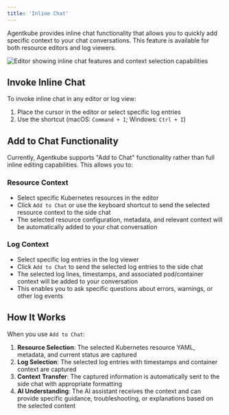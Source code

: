 ```yaml
---
title: 'Inline Chat'
---
```


Agentkube provides inline chat functionality that allows you to quickly add specific context to your chat conversations. This feature is available for both resource editors and log viewers.

<Frame caption="Editor interface with inline chat functionality">
  <img src="/images/editor.png" alt="Editor showing inline chat features and context selection capabilities" />
</Frame>

## Invoke Inline Chat

To invoke inline chat in any editor or log view:

1. Place the cursor in the editor or select specific log entries
2. Use the shortcut (macOS: `Command + I`; Windows: `Ctrl + I`)

## Add to Chat Functionality

Currently, Agentkube supports "Add to Chat" functionality rather than full inline editing capabilities. This allows you to:

### Resource Context
- Select specific Kubernetes resources in the editor
- Click `Add to Chat` or use the keyboard shortcut to send the selected resource context to the side chat
- The selected resource configuration, metadata, and relevant context will be automatically added to your chat conversation

### Log Context
- Select specific log entries in the log viewer
- Click `Add to Chat` to send the selected log entries to the side chat
- The selected log lines, timestamps, and associated pod/container context will be added to your conversation
- This enables you to ask specific questions about errors, warnings, or other log events

## How It Works

When you use `Add to Chat`:

1. **Resource Selection**: The selected Kubernetes resource YAML, metadata, and current status are captured
2. **Log Selection**: The selected log entries with timestamps and container context are captured  
3. **Context Transfer**: The captured information is automatically sent to the side chat with appropriate formatting
4. **AI Understanding**: The AI assistant receives the context and can provide specific guidance, troubleshooting, or explanations based on the selected content


